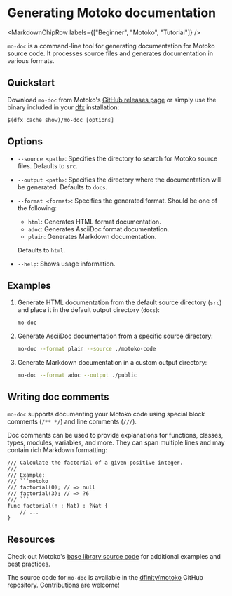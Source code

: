 
# Generating Motoko documentation

<MarkdownChipRow labels={["Beginner", "Motoko", "Tutorial"]} />

`mo-doc` is a command-line tool for generating documentation for Motoko source code. It processes source files and generates documentation in various formats. 

## Quickstart

Download `mo-doc` from Motoko's [GitHub releases page](https://github.com/dfinity/motoko/releases) or simply use the binary included in your [dfx](https://internetcomputer.org/docs/current/developer-docs/setup/install) installation:

```
$(dfx cache show)/mo-doc [options]
```

## Options

- `--source <path>`: Specifies the directory to search for Motoko source files. Defaults to `src`.

- `--output <path>`: Specifies the directory where the documentation will be generated. Defaults to `docs`.

- `--format <format>`: Specifies the generated format. Should be one of the following:
  - `html`: Generates HTML format documentation.
  - `adoc`: Generates AsciiDoc format documentation.
  - `plain`: Generates Markdown documentation.
  
  Defaults to `html`.

- `--help`: Shows usage information.

## Examples

1. Generate HTML documentation from the default source directory (`src`) and place it in the default output directory (`docs`):

   ```bash
   mo-doc
   ```

2. Generate AsciiDoc documentation from a specific source directory:

   ```bash
   mo-doc --format plain --source ./motoko-code
   ```

3. Generate Markdown documentation in a custom output directory:

   ```bash
   mo-doc --format adoc --output ./public
   ```

## Writing doc comments

`mo-doc` supports documenting your Motoko code using special block comments (`/** */`) and line comments (`///`).

Doc comments can be used to provide explanations for functions, classes, types, modules, variables, and more. They can span multiple lines and may contain rich Markdown formatting:

```motoko
/// Calculate the factorial of a given positive integer.
/// 
/// Example:
/// ```motoko
/// factorial(0); // => null
/// factorial(3); // => ?6
/// ```
func factorial(n : Nat) : ?Nat {
    // ...
}
```

## Resources
Check out Motoko's [base library source code](https://github.com/dfinity/motoko-base/tree/master/src) for additional examples and best practices. 

The source code for `mo-doc` is available in the [dfinity/motoko](https://github.com/dfinity/motoko/tree/master/src/docs) GitHub repository. Contributions are welcome!
